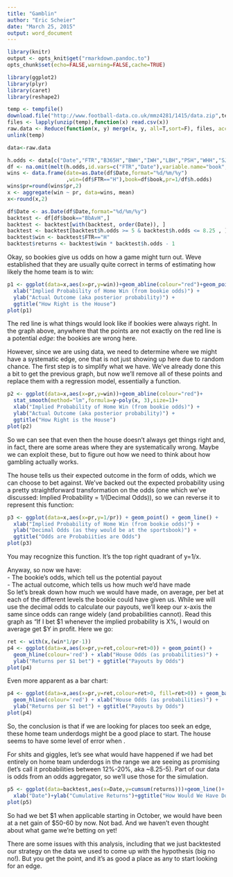 ```yaml
---
title: "Gamblin"
author: "Eric Scheier"
date: "March 25, 2015"
output: word_document
---
```


```r
library(knitr)
output <- opts_knit$get("rmarkdown.pandoc.to")
opts_chunk$set(echo=FALSE,warning=FALSE,cache=TRUE)

library(ggplot2)
library(plyr)
library(caret)
library(reshape2)

temp <- tempfile()
download.file("http://www.football-data.co.uk/mmz4281/1415/data.zip",temp)
files <- lapply(unzip(temp),function(x) read.csv(x))
raw.data <- Reduce(function(x, y) merge(x, y, all=T,sort=F), files, accumulate=F)
unlink(temp)

data<-raw.data

h.odds <- data[c("Date","FTR","B365H","BWH","IWH","LBH","PSH","WHH","SJH","VCH","BbMxH","BbAvH")]
df <- na.omit(melt(h.odds,id.vars=c("FTR","Date"),variable.name="book",value.name="h.odds"))
wins <- data.frame(date=as.Date(df$Date,format="%d/%m/%y")
                   ,win=(df$FTR=="H"),book=df$book,pr=1/df$h.odds)
wins$pr=round(wins$pr,2)
x <- aggregate(win ~ pr, data=wins, mean)
x<-round(x,2)

df$Date <- as.Date(df$Date,format="%d/%m/%y")
backtest <- df[df$book=="BbAvH",]
backtest <- backtest[with(backtest, order(Date)), ]
backtest <- backtest[backtest$h.odds >= 5 & backtest$h.odds <= 8.25 , ]
backtest$win <- backtest$FTR=="H"
backtest$returns <- backtest$win * backtest$h.odds - 1
```

Okay, so bookies give us odds on how a game might turn out. Weve established that they are
usually quite correct in terms of estimating how likely the home team is to win:

```r
p1 <- ggplot(data=x,aes(x=pr,y=win))+geom_abline(colour="red")+geom_point()+geom_line()+
  xlab("Implied Probability of Home Win (from bookie odds)") +
  ylab("Actual Outcome (aka posterior probability)") +
  ggtitle("How Right is the House")
plot(p1)
```

The red line is what things would look like if bookies were always right. 
In the graph above, anywhere that the points are not exactly on the red line is 
a potential _edge_: the bookies are wrong here.

However, since we are using data, we need to determine where we might have a systematic edge,
one that is not just showing up here due to random chance. The first step is to simplify what we have.
We've already done this a bit to get the previous graph, but now we'll remove all of these points
and replace them with a regression model, essentially a function.

```r
p2 <- ggplot(data=x,aes(x=pr,y=win))+geom_abline(colour="red")+
  stat_smooth(method="lm",formula=y~poly(x, 3),size=1)+
  xlab("Implied Probability of Home Win (from bookie odds)") +
  ylab("Actual Outcome (aka posterior probability)") +
  ggtitle("How Right is the House")
plot(p2)
```

So we can see that even then the house doesn't always get things right and, in fact, there are some areas
where they are systematically wrong. Maybe we can exploit these, but to figure out how
we need to think about how gambling actually works.

The house tells us their expected outcome in the form of odds, which we can choose to bet against.
We've backed out the expected probability using a pretty straightforward transformation on the odds
(one which we've discussed: Implied Probability = 1/(Decimal Odds)), so we can reverse it to represent this function:

```r
p3 <- ggplot(data=x,aes(x=pr,y=1/pr)) + geom_point() + geom_line() +
  xlab("Implied Probability of Home Win (from bookie odds)") +
  ylab("Decimal Odds (as they would be at the sportsbook)") +
  ggtitle("Odds are Probabiities are Odds")
plot(p3)
```

You may recognize this function. It's the top right quadrant of y=1/x.

Anyway, so now we have:  
- The bookie's odds, which tell us the potential payout  
- The actual outcome, which tells us how much we'd have made  
So let's break down how much we would have made, on average, per bet at each of the different
levels the bookie could have given us. While we will use the decimal odds to calculate our payouts,
we'll keep our x-axis the same since odds can range widely (and probabilities cannot).
Read this graph as "If I bet $1 whenever the implied probability is X%, 
I would on average get $Y in profit. Here we go:

```r
ret <- with(x,(win*1/pr-1))
p4 <- ggplot(data=x,aes(x=pr,y=ret,colour=ret>0)) + geom_point() +
  geom_hline(colour='red') + xlab("House Odds (as probabilities)") +
  ylab("Returns per $1 bet") + ggtitle("Payouts by Odds")
plot(p4)
```

Even more apparent as a bar chart:

```r
p4 <- ggplot(data=x,aes(x=pr,y=ret,colour=ret>0, fill=ret>0)) + geom_bar(stat="identity", ymin=-1)+ #geom_point()
  geom_hline(colour='red') + xlab("House Odds (as probabilities)") +
  ylab("Returns per $1 bet") + ggtitle("Payouts by Odds")
plot(p4)
```
So, the conclusion is that if we are looking for places too seek an edge, these home team underdogs
might be a good place to start. The house seems to have some level of error when .
 
For shits and giggles, let's see what would have happened if we 
had bet entirely on home team underdogs in the range we are seeing as promising
(let's call it probabilities between 12%-20%, aka ~8.25-5). Part of our data is 
odds from an odds aggregator, so we'll use those for the simulation.
```r
p5 <- ggplot(data=backtest,aes(x=Date,y=cumsum(returns)))+geom_line()+
  xlab("Date")+ylab("Cumulative Returns")+ggtitle("How Would We Have Done")
plot(p5)
```

So had we bet $1 when applicable starting in October, we would have been at a net gain of $50-60
by now. Not bad. And we haven't even thought about what game we're betting on yet!

There are some issues with this analysis, including that we just backtested our strategy
on the data we used to come up with the hypothesis (big no no!). But you get the point, and it's 
as good a place as any to start looking for an edge. 
